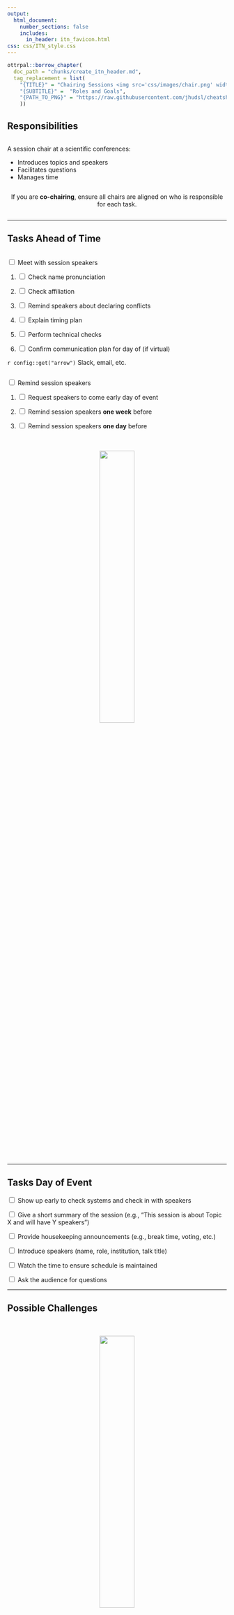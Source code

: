 ```yaml
---
output:
  html_document:
    number_sections: false
    includes:
      in_header: itn_favicon.html
css: css/ITN_style.css
---
```



```r
ottrpal::borrow_chapter(
  doc_path = "chunks/create_itn_header.md",
  tag_replacement = list(
    "{TITLE}" = "Chairing Sessions <img src='css/images/chair.png' width = 20% >", 
    "{SUBTITLE}" =  "Roles and Goals",
    "{PATH_TO_PNG}" = "https://raw.githubusercontent.com/jhudsl/cheatsheets/refs/heads/main/pngs/chairing.png"
    ))
```

## Responsibilities {-}

<div class="row">
<div class="column">

A session chair at a scientific conferences:

- Introduces topics and speakers
- Facilitates questions
- Manages time

</div>


<div class="column">
<center>
:::warning

If you are **co-chairing**, ensure all chairs are aligned on who is responsible for each task.
:::
</center>
</div>

</div>


<hr>

## Tasks Ahead of Time {-}
<div class="row">
<div class="column">

<input type="checkbox">  Meet with session speakers 

1. <input type="checkbox">  Check name pronunciation 

1. <input type="checkbox">  Check affiliation 

1. <input type="checkbox">  Remind speakers about declaring conflicts

1. <input type="checkbox">  Explain timing plan

1. <input type="checkbox">  Perform technical checks

1. <input type="checkbox">  Confirm communication plan for day of (if virtual)

`r config::get("arrow")`  Slack, email, etc.

</div>

<div class="column">

<input type="checkbox">  Remind session speakers 

1. <input type="checkbox">  Request speakers to come early day of event

1. <input type="checkbox">  Remind session speakers **one week** before 

1. <input type="checkbox">  Remind session speakers **one day** before 



<br>
<br>
<center>
<img src="css/images/calendar.png" width = 40%>
</center>
<br>
<br>
</div>
</div>


<hr>

## Tasks Day of Event {-}

<input type="checkbox">  Show up early to check systems and check in with speakers

<input type="checkbox">  Give a short summary of the session
(e.g., "This session is about Topic X and will have Y speakers")

<input type="checkbox"> Provide housekeeping announcements 
(e.g., break time, voting, etc.)

<input type="checkbox">  Introduce speakers
(name, role, institution, talk title)

<input type="checkbox">  Watch the time to ensure schedule is maintained

<input type="checkbox">  Ask the audience for questions

<hr>

## Possible Challenges {-}

<div class="row">
<div class="column">
<br>
<br>
<center>
<img src="css/images/redclock.png" width = 40%>
</center>
<br>
<br>
</div>
<div class="column">

1) **Speakers may speak too long**

`r config::get("arrow")` <input type="checkbox"> Notify speakers of time limits (5 min left, 1 min left) 

`r config::get("arrow")` <input type="checkbox"> Interrupt the speaker if needed

`r config::get("arrow")` <input type="checkbox"> Shorten question sessions as needed 

`r config::get("arrow")` <input type="checkbox">   Adjust subsequent speaker times if needed 

2) **People may ask too many questions**

`r config::get("arrow")`  <input type="checkbox"> Interrupt and ask for the discussion to happen later

3) **People may not have questions**

`r config::get("arrow")`  <input type="checkbox">  Ask your own question(s)

</div>
</div>


```r
ottrpal::borrow_chapter(
  doc_path = "chunks/create_itn_footer.md",
  tag_replacement = list(
    "{AUTHORS}" = "Content for this cheatsheet came Kate Isaac, Carrie Wright, and Sean Davis.It was summarized and formatted by Carrie Wright. Icons from https://www.iconpacks.net. The cheatsheet was also inspired by this article: https://pmc.ncbi.nlm.nih.gov/articles/PMC2738972/"
    ))
```
